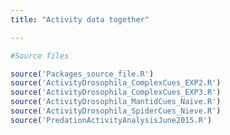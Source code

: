 ```yaml
---
title: "Activity data together"

---
```


```r
#Source files

source('Packages_source_file.R')
source('ActivityDrosophila_ComplexCues_EXP2.R')
source('ActivityDrosophila_ComplexCues_EXP3.R')
source('ActivityDrosophila_MantidCues_Naive.R')
source('ActivityDrosophila_SpiderCues_Nieve.R')
source('PredationActivityAnalysisJune2015.R')
```

```r

```